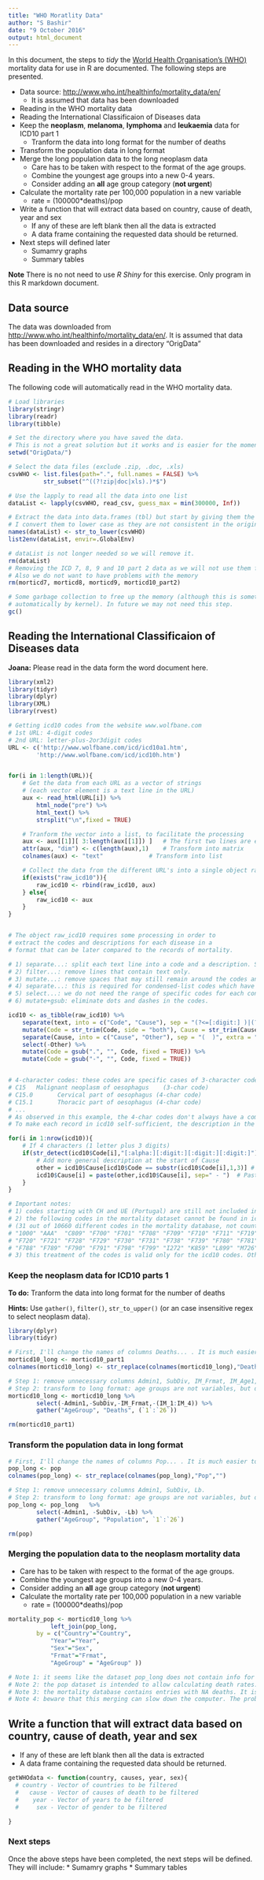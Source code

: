 ---
title: "WHO Moratlity Data"
author: "S Bashir"
date: "9 October 2016"
output: html_document
---

In this document, the steps to *tidy* the [World Health Organisation's (WHO)](www.who.int) mortality data for use in R are documented. The following steps are presented.

* Data source: <http://www.who.int/healthinfo/mortality_data/en/>
  + It is assumed that data has been downloaded
* Reading in the WHO mortality data
* Reading the International Classificaion of Diseases data
* Keep the **neoplasm**, **melanoma**, **lymphoma** and **leukaemia** data for ICD10 part 1
  + Tranform the data into long format for the number of deaths
* Transform the population data in long format
* Merge the long population data to the long neoplasm data
  + Care has to be taken with respect to the format of the age groups. 
  + Combine the youngest age groups into a new 0-4 years. 
  + Consider adding an **all** age group category (**not urgent**)
* Calculate the mortality rate per 100,000 population in a new variable
  + rate = (100000*deaths)/pop
* Write a function that will extract data based on country, cause of death, year and sex
  + If any of these are left blank then all the data is extracted
  + A data frame containing the requested data should be returned.
* Next steps will defined later
  * Sumamry graphs
  * Summary tables
  
**Note** There is no not need to use *R Shiny* for this exercise. Only program in this R markdown document.

## Data source

The data was downloaded from <http://www.who.int/healthinfo/mortality_data/en/>. It is assumed that data has been downloaded and resides in a directory "OrigData"

## Reading in the WHO mortality data

The following code will automatically read in the WHO mortality data.
```{r ReadWHOdata, echo=FALSE}
# Load libraries
library(stringr)
library(readr)
library(tibble)

# Set the directory where you have saved the data. 
# This is not a great solution but it works and is easier for the moment, Later it should change.
setwd("OrigData/")

# Select the data files (exclude .zip, .doc, .xls)
csvWHO <- list.files(path=".", full.names = FALSE) %>%
          str_subset("^((?!zip|doc|xls).)*$")

# Use the lapply to read all the data into one list
dataList <- lapply(csvWHO, read_csv, guess_max = min(300000, Inf))

# Extract the data into data.frames (tbl) but start by giving them the dataest you want.
# I convert them to lower case as they are not consistent in the original.
names(dataList) <- str_to_lower(csvWHO) 
list2env(dataList, envir=.GlobalEnv)

# dataList is not longer needed so we will remove it.
rm(dataList)
# Removing the ICD 7, 8, 9 and 10 part 2 data as we will not use them for the moment.
# Also we do not want to have problems with the memory 
rm(morticd7, morticd8, morticd9, morticd10_part2)

# Some garbage collection to free up the memory (although this is something that is
# automatically by kernel). In future we may not need this step.
gc()
```

## Reading the International Classificaion of Diseases data

**Joana:** Please read in the data form the word document here.

```{r readICDdata, echo=TRUE}
library(xml2)
library(tidyr)
library(dplyr)
library(XML)
library(rvest)

# Getting icd10 codes from the website www.wolfbane.com
# 1st URL: 4-digit codes
# 2nd URL: letter-plus-2or3digit codes
URL <- c('http://www.wolfbane.com/icd/icd10a1.htm', 
        'http://www.wolfbane.com/icd/icd10h.htm')


for(i in 1:length(URL)){
	# Get the data from each URL as a vector of strings 
	# (each vector element is a text line in the URL)
	aux <- read_html(URL[i]) %>% 
  		html_node("pre") %>% 
	  	html_text() %>% 
  		strsplit("\n",fixed = TRUE)

	# Tranform the vector into a list, to facilitate the processing
	aux <- aux[[1]][ 3:length(aux[[1]]) ]	# The first two lines are empty
	attr(aux, "dim") <- c(length(aux),1)	# Transform into matrix
	colnames(aux) <- "text"				# Transform into list

	# Collect the data from the different URL's into a single object raw_icd10
	if(exists("raw_icd10")){
		raw_icd10 <- rbind(raw_icd10, aux)
	} else{
		raw_icd10 <- aux
	}
}


# The object raw_icd10 requires some processing in order to 
# extract the codes and descriptions for each disease in a 
# format that can be later compared to the records of mortality.

# 1) separate...: split each text line into a code and a description. Split at digit-plus-space or digit-parenthesis-space.
# 2) filter...: remove lines that contain text only.
# 3) mutate...: remove spaces that may still remain around the codes and descriptions.
# 4) separate...: this is required for condensed-list codes which have the range of specific codes at the right of the description (see http://www.wolfbane.com/icd/icd10a1.htm).
# 5) select...: we do not need the range of specific codes for each condensed-list code.
# 6) mutate+gsub: eliminate dots and dashes in the codes.

icd10 <- as_tibble(raw_icd10) %>%
	separate(text, into = c("Code", "Cause"), sep = "(?<=[:digit:] )|(?<=[:digit:]\\) )", extra = "merge") %>% 
	mutate(Code = str_trim(Code, side = "both"), Cause = str_trim(Cause, side = "both")) %>%
	separate(Cause, into = c("Cause", "Other"), sep = "(  )", extra = "merge") %>%
	select(-Other) %>%
	mutate(Code = gsub(".", "", Code, fixed = TRUE)) %>%
	mutate(Code = gsub("-", "", Code, fixed = TRUE))


# 4-character codes: these codes are specific cases of 3-character codes. For example:
# C15   Malignant neoplasm of oesophagus	(3-char code)
# C15.0       Cervical part of oesophagus (4-char code)
# C15.1       Thoracic part of oesophagus (4-char code)
# ...
# As observed in this example, the 4-char codes don't always have a complete description of the disease.
# To make each record in icd10 self-sufficient, the description in the 3-char code will be replicated to each of its 4-char codes as well.

for(i in 1:nrow(icd10)){
	# If 4 characters (1 letter plus 3 digits)
	if(str_detect(icd10$Code[i],"[:alpha:][:digit:][:digit:][:digit:]")){
		# Add more general description at the start of Cause
		other = icd10$Cause[icd10$Code == substr(icd10$Code[i],1,3)] # Get the description of the corresponding 3-char code
		icd10$Cause[i] = paste(other,icd10$Cause[i], sep=" - ")	 # Paste the general description at the start of each 4-char record.
	}
}

# Important notes:
# 1) codes starting with CH and UE (Portugal) are still not included in icd10.
# 2) the following codes in the mortality dataset cannot be found in icd10 
# (31 out of 10660 different codes in the mortality database, not counting the codes CH and UE):
# "1000" "AAA"  "C809" "F700" "F701" "F708" "F709" "F710" "F711" "F719" 
# "F720" "F721" "F728" "F729" "F730" "F731" "F738" "F739" "F780" "F781" 
# "F788" "F789" "F790" "F791" "F798" "F799" "I272" "K859" "L899" "M726" "Q315"
# 3) this treatment of the codes is valid only for the icd10 codes. Other codes (icd7, icd8 and icd9) require a different treatment because their format varies substantially.

```


### Keep the **neoplasm** data for ICD10 parts 1 

**To do:** Tranform the data into long format for the number of deaths

**Hints:** Use `gather()`, `filter()`, `str_to_upper()` (or an case insensitive regex to select neoplasm data). 

```{r keepNeoplasm, echo=TRUE}
library(dplyr)
library(tidyr)

# First, I'll change the names of columns Deaths... . It is much easier to do this now than after turning these columns into a new feature. Also this will allow later merging with the population dataset.
morticd10_long <- morticd10_part1
colnames(morticd10_long) <- str_replace(colnames(morticd10_long),"Deaths","")

# Step 1: remove unnecessary columns Admin1, SubDiv, IM_Frmat, IM_Age1,...,IM_Age4 (note thate IM_Deaths... were changed to IM_... by the previous command).
# Step 2: transform to long format: age groups are not variables, but different values of the variable age. 
morticd10_long <- morticd10_long %>%
        select(-Admin1,-SubDiv,-IM_Frmat,-(IM_1:IM_4)) %>%
        gather("AgeGroup", "Deaths", (`1`:`26`)) 

rm(morticd10_part1)
```



### Transform the population data in long format


```{r popLong, echo=TRUE}

# First, I'll change the names of columns Pop... . It is much easier to do this now than after turning these columns into a new feature. Also this will allow later merging with the mortality dataset.
pop_long <- pop
colnames(pop_long) <- str_replace(colnames(pop_long),"Pop","")

# Step 1: remove unnecessary columns Admin1, SubDiv, Lb.
# Step 2: transform to long format: age groups are not variables, but different values of the variable age.
pop_long <- pop_long   %>%
        select(-Admin1, -SubDiv, -Lb) %>%
        gather("AgeGroup", "Population", `1`:`26`)

rm(pop)
```


### Merging the population data to the neoplasm mortality data

  * Care has to be taken with respect to the format of the age groups. 
  * Combine the youngest age groups into a new 0-4 years. 
  * Consider adding an **all** age group category (**not urgent**)
  * Calculate the mortality rate per 100,000 population in a new variable
    + rate = (100000*deaths)/pop

```{r mortalityPop, echo=TRUE}

mortality_pop <- morticd10_long %>%
        	left_join(pop_long, 
		by = c("Country"="Country", 
			"Year"="Year", 
			"Sex"="Sex", 
			"Frmat"="Frmat", 
			"AgeGroup" = "AgeGroup" )) 

# Note 1: it seems like the dataset pop_long does not contain info for certain years and certain countries.
# Note 2: the pop dataset is intended to allow calculating death rates. In that case, does it make sense to keep the population for each age group or should we just keep the population for each set (country, sex, year)?
# Note 3: the mortality database contains entries with NA deaths. It is important to clean both the mortality and the population datasets before merging.
# Note 4: beware that this merging can slow down the computer. The problem is that both morticd10_long and mortality_pop take a big portion of RAM.
```



## Write a function that will extract data based on country, cause of death, year and sex
  * If any of these are left blank then all the data is extracted
  * A data frame containing the requested data should be returned.

```{r}
getWHOdata <- function(country, causes, year, sex){
  # country - Vector of countries to be filtered
  #   cause - Vector of causes of death to be filtered
  #    year - Vector of years to be filtered
  #     sex - Vector of gender to be filtered

}


```


### Next steps

Once the above steps have been completed, the next steps will be defined. They will include:
  * Sumamry graphs
  * Summary tables
  


